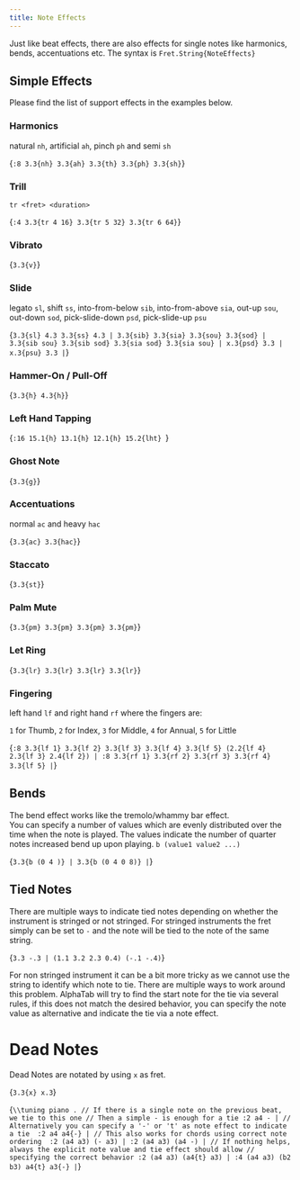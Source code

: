 ```yaml
---
title: Note Effects
---
```



Just like beat effects, there are also effects for single notes like harmonics,
bends, accentuations etc. The syntax is 
`Fret.String{NoteEffects}`

## Simple Effects

Please find the list of support effects in the examples below. 

### Harmonics

natural `nh`, artificial `ah`, pinch `ph` and semi `sh`

<AlphaTexSample>{`
:8 3.3{nh} 3.3{ah} 3.3{th} 3.3{ph} 3.3{sh}
`}</AlphaTexSample>

### Trill

`tr <fret> <duration>`

<AlphaTexSample>{`
:4 3.3{tr 4 16} 3.3{tr 5 32} 3.3{tr 6 64}
`}</AlphaTexSample>

### Vibrato

<AlphaTexSample>{`
3.3{v}
`}</AlphaTexSample>

### Slide

legato `sl`, shift `ss`, into-from-below `sib`, into-from-above `sia`,
out-up `sou`, out-down `sod`, pick-slide-down `psd`, pick-slide-up `psu`

<AlphaTexSample>{`
3.3{sl} 4.3 3.3{ss} 4.3 |
3.3{sib} 3.3{sia} 3.3{sou} 3.3{sod} |
3.3{sib sou} 3.3{sib sod} 3.3{sia sod} 3.3{sia sou} |
x.3{psd} 3.3 |
x.3{psu} 3.3 |
`}</AlphaTexSample>

### Hammer-On / Pull-Off

<AlphaTexSample>{`
3.3{h} 4.3{h}
`}</AlphaTexSample>

### Left Hand Tapping

<AlphaTexSample>{`
:16 15.1{h} 13.1{h} 12.1{h} 15.2{lht} 
`}</AlphaTexSample>

### Ghost Note

<AlphaTexSample>{`
3.3{g}
`}</AlphaTexSample>

### Accentuations

normal `ac` and heavy `hac`

<AlphaTexSample>{`
3.3{ac} 3.3{hac}
`}</AlphaTexSample>

### Staccato

<AlphaTexSample>{`
3.3{st}
`}</AlphaTexSample>

### Palm Mute

<AlphaTexSample>{`
3.3{pm} 3.3{pm} 3.3{pm} 3.3{pm}
`}</AlphaTexSample>

### Let Ring

<AlphaTexSample>{`
3.3{lr} 3.3{lr} 3.3{lr} 3.3{lr}
`}</AlphaTexSample>

### Fingering

left hand `lf` and right hand `rf` where the fingers are: 

`1` for Thumb, `2` for Index, `3` for Middle, `4` for Annual, `5` for Little

<AlphaTexSample>{`
:8 3.3{lf 1} 3.3{lf 2} 3.3{lf 3} 3.3{lf 4} 3.3{lf 5} (2.2{lf 4} 2.3{lf 3} 2.4{lf 2}) |
:8 3.3{rf 1} 3.3{rf 2} 3.3{rf 3} 3.3{rf 4} 3.3{lf 5} |
`}</AlphaTexSample>

## Bends

The bend effect works like the tremolo/whammy bar effect.  
You can specify a number of values which are evenly distributed over the
time when the note is played. The values indicate the number of quarter notes
increased bend up upon playing. `b (value1 value2 ...)`

<AlphaTexSample>{`
3.3{b (0 4 )} |
3.3{b (0 4 0 8)} |
`}</AlphaTexSample>

## Tied Notes

There are multiple ways to indicate tied notes depending on whether the instrument is stringed or not stringed. 
For stringed instruments the fret simply can be set to `-` and the note will be tied to the note of the same string.

<AlphaTexSample>{`
3.3 -.3 | (1.1 3.2 2.3 0.4) (-.1 -.4)
`}</AlphaTexSample>

For non stringed instrument it can be a bit more tricky as we cannot use the string to identify which note to tie. There are multiple ways to work around this problem. AlphaTab will try to find the start note for the tie via several rules, if this does not match the desired behavior, you can specify the note value as alternative and indicate the tie via a note effect.

# Dead Notes

Dead Notes are notated by using `x` as fret. 

<AlphaTexSample>{`
3.3{x} x.3
`}</AlphaTexSample>


<AlphaTexSample>{`
\\tuning piano
.
// If there is a single note on the previous beat, we tie to this one
// Then a simple - is enough for a tie
:2 a4 - |
// Alternatively you can specify a '-' or 't' as note effect to indicate a tie 
:2 a4 a4{-} |
// This also works for chords using correct note ordering 
:2 (a4 a3) (- a3) |
:2 (a4 a3) (a4 -) |
// If nothing helps, always the explicit note value and tie effect should allow
// specifying the correct behavior
:2 (a4 a3) (a4{t} a3) |
:4 (a4 a3) (b2 b3) a4{t} a3{-} |
`}</AlphaTexSample>

